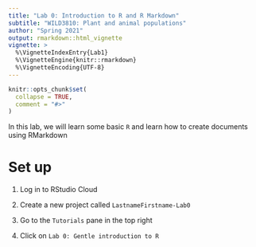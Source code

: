 ```yaml
---
title: "Lab 0: Introduction to R and R Markdown"
subtitle: "WILD3810: Plant and animal populations"
author: "Spring 2021"
output: rmarkdown::html_vignette
vignette: >
  %\VignetteIndexEntry{Lab1}
  %\VignetteEngine{knitr::rmarkdown}
  %\VignetteEncoding{UTF-8}
---
```


```r
knitr::opts_chunk$set(
  collapse = TRUE,
  comment = "#>"
)
```

In this lab, we will learn some basic `R` and learn how to create documents using RMarkdown 

# Set up

1) Log in to RStudio Cloud

2) Create a new project called `LastnameFirstname-Lab0`

3) Go to the `Tutorials` pane in the top right

4) Click on `Lab 0: Gentle introduction to R`

    
